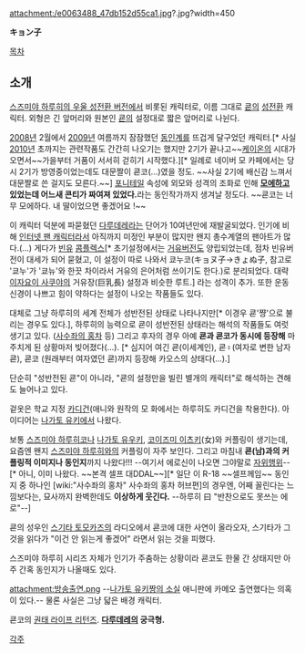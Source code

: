 attachment:/e0063488_47db152d55ca1.jpg?.jpg?width=450

'''キョン子'''

[[목차]]

== 소개 ==

[[스즈미야 하루히의 우울 성전환 버전]]에서 비롯된 캐릭터로, 이름 그대로 [[쿈]]의 [[성전환]] 캐릭터. 외형은 긴 앞머리와 원본인 [[쿈]]의 설정대로 짧은 앞머리로 나뉜다. 

[[2008년]] 2월에서 [[2009년]] 여름까지 잠잠했던 [[동인]]계를 뜨겁게 달구었던 캐릭터.[* 사실 [[2010년]] 초까지는 관련작품도 간간히 나오기는 했지만 2기가 끝나고~~[[케이온]]의 시대가 오면서~~가을부터 거품이 서서히 걷히기 시작했다.][* 일례로 네이버 모 카페에서는 당시 2기가 방영중이었는데도 대문짤이 쿈코(...)였을 정도. ~~사실 2기에 배신감 느껴서 대문짤로 쓴 걸지도 모른다.~~]  [[포니테일]] 속성에 외모와 성격의 조화로 인해 '''[[모에]]하고 있었는데 어느새 콘티가 짜여져 있었다.'''라는 동인작가까지 생겨날 정도다. ~~쿈코는 너무 모에하다. 내 딸이었으면 좋겠어요 !~~

이 캐릭터 덕분에 파묻혔던 [[다루데레]]라는 단어가 10여년만에 재발굴되었다. 인기에 비해 [[인터넷 팬 캐릭터]]라서 아직까지 미정인 부분이 많지만 왠지 총수계열의 팬아트가 많다.(...) 게다가 [[빈유]] [[콤플렉스]][* 초기설정에서는 [[거유]]버전도 양립되었는데, 점차 빈유버전이 대세가 되어 묻혔고, 이 설정이 따로 나와서 쿄누코(キョヌ子→きょぬ子, 참고로 '쿄누'가 '쿄뉴'와 한끗 차이라서 거유의 은어처럼 쓰이기도 한다.)로 분리되었다. 대략 [[이자요이 사쿠야]]의 거유장(巨乳長) 설정과 비슷한 루트.] 라는 성격이 추가. 또한 운동신경이 나쁘고 힘이 약하다는 설정이 나오는 작품들도 있다. 

대체로 그냥 하루히의 세계 전체가 성반전된 상태로 나타나지만[* 이경우 쿈'쨩'으로 불리는 경우도 있다.], 하루히의 능력으로 쿈이 성반전된 상태라는 해석의 작품들도 여럿 생기고 있다. ([[사수좌의 홍차]] 등) 그리고 후자의 경우 아예 '''쿈과 쿈코가 동시에 등장해''' 마주치게 된 상황마저 빚어졌다(…). [* 심지어 여긴 쿈(이세계인), 쿈♀(여자로 변한 남자 쿈), 쿈코 (원래부터 여자였던 쿈)까지 등장해 카오스의 상태다(...).]

단순히 "성반전된 쿈"이 아니라, "쿈의 설정만을 빌린 별개의 캐릭터"로 해석하는 견해도 늘어나고 있다.

겉옷은 학교 지정 [[카디건]](애니와 원작의 모 화에서는 하루히도 카디건을 착용한다). 아이디어는 [[나가토 유키]]에서 나왔다.

보통 [[스즈미야 하루히코]]나 [[나가토 유우키]], [[코이즈미 이츠키]](女)와 커플링이 생기는데, 요즘엔 왠지 [[스즈미야 하루히]]와의 커플링이 자주 보인다. 그리고 마침내 '''쿈(남)과의 커플링적 이미지나 동인지'''까지 나왔다!!! --여기서 에로신이 나오면 그야말로 [[자위행위]]--[* 아니, 이미 나왔다. ~~본격 셀프 대DDAL~~][* 일단 이 R-18 ~~셀프께임~~ 동인지 중 하나인 [wiki:"사수좌의 홍차" 사수좌의 홍차 허브편]의 경우엔, 어째 꼴린다는 느낌보다는, 묘사까지 완벽한데도 '''이상하게 웃긴다.''' --하루히 曰 "반찬으로도 못쓰는 에로"--]

쿈의 성우인 [[스기타 토모카즈]]의 라디오에서 쿈코에 대한 사연이 올라오자, 스기타가 그것을 읽다가 "이건 안 읽는게 좋겠어" 라면서 읽는 것을 피했다.

스즈미야 하루히 시리즈 자체가 인기가 주춤하는 상황이라 쿈코도 한물 간 상태지만 아주 간혹 동인지가 나올때도 있다.

attachment:방송출연.png
--[[나가토 유키짱의 소실]] 애니판에 카메오 출연했다는 의혹이 있다.-- 물론 사실은 그냥 닯은 배경 캐릭터.

{{{#!HTML
<object width="425" height="355"><param name="movie" value="http://www.youtube.com/v/k9Dz-AmWefo&hl=en"></param><param name="wmode" value="transparent"></param><embed src="http://www.youtube.com/v/k9Dz-AmWefo&hl=en" type="application/x-shockwave-flash" wmode="transparent" width="425" height="355"></embed></object>
}}}

쿈코의 [[권태 라이프 리턴즈]]. '''[[다루데레]]의 궁극형.'''


[[각주]]
